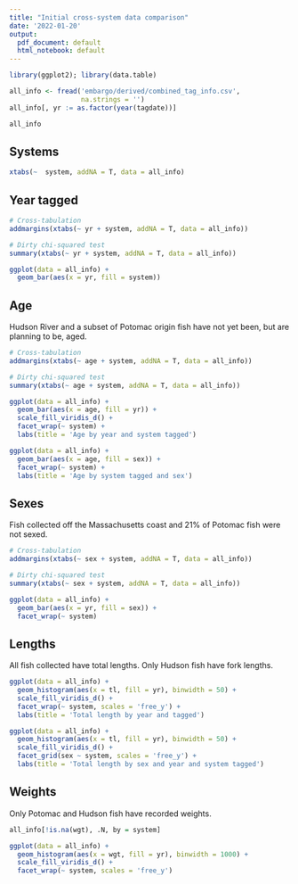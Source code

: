 ```yaml
---
title: "Initial cross-system data comparison"
date: '2022-01-20'
output:
  pdf_document: default
  html_notebook: default
---
```




```r
library(ggplot2); library(data.table)

all_info <- fread('embargo/derived/combined_tag_info.csv',
                  na.strings = '')
all_info[, yr := as.factor(year(tagdate))]

all_info
```

## Systems

```r
xtabs(~  system, addNA = T, data = all_info)
```

## Year tagged

```r
# Cross-tabulation
addmargins(xtabs(~ yr + system, addNA = T, data = all_info))

# Dirty chi-squared test
summary(xtabs(~ yr + system, addNA = T, data = all_info))
```

```r
ggplot(data = all_info) +
  geom_bar(aes(x = yr, fill = system))
```
## Age

Hudson River and a subset of Potomac origin fish have not yet been, but are planning to be, aged.

```r
# Cross-tabulation
addmargins(xtabs(~ age + system, addNA = T, data = all_info))

# Dirty chi-squared test
summary(xtabs(~ age + system, addNA = T, data = all_info))
```

```r
ggplot(data = all_info) +
  geom_bar(aes(x = age, fill = yr)) +
  scale_fill_viridis_d() +
  facet_wrap(~ system) +
  labs(title = 'Age by year and system tagged')

ggplot(data = all_info) +
  geom_bar(aes(x = age, fill = sex)) +
  facet_wrap(~ system) +
  labs(title = 'Age by system tagged and sex')
```


## Sexes

Fish collected off the Massachusetts coast and 21% of Potomac fish were not sexed.

```r
# Cross-tabulation
addmargins(xtabs(~ sex + system, addNA = T, data = all_info))

# Dirty chi-squared test
summary(xtabs(~ sex + system, addNA = T, data = all_info))
```

```r
ggplot(data = all_info) +
  geom_bar(aes(x = yr, fill = sex)) +
  facet_wrap(~ system)
```

## Lengths

All fish collected have total lengths. Only Hudson fish have fork lengths.

```r
ggplot(data = all_info) +
  geom_histogram(aes(x = tl, fill = yr), binwidth = 50) +
  scale_fill_viridis_d() +
  facet_wrap(~ system, scales = 'free_y') +
  labs(title = 'Total length by year and tagged')

ggplot(data = all_info) +
  geom_histogram(aes(x = tl, fill = yr), binwidth = 50) +
  scale_fill_viridis_d() +
  facet_grid(sex ~ system, scales = 'free_y') +
  labs(title = 'Total length by sex and year and system tagged')
```


## Weights

Only Potomac and Hudson fish have recorded weights.

```r
all_info[!is.na(wgt), .N, by = system]

ggplot(data = all_info) +
  geom_histogram(aes(x = wgt, fill = yr), binwidth = 1000) +
  scale_fill_viridis_d() +
  facet_wrap(~ system, scales = 'free_y')
```

